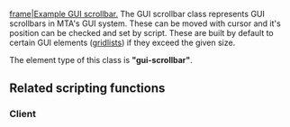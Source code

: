 
[[/Image:gui-scrollbar.png.md|frame|Example GUI scrollbar.]]
The GUI scrollbar class represents GUI scrollbars in MTA's GUI system. These can be moved with cursor and it's position can be checked and set by script. These are built by default to certain GUI elements ([[/Element/GUI/Gridlist.md|gridlists]]) if they exceed the given size.

The element type of this class is '''"gui-scrollbar"'''.

==Related scripting functions==
===Client===
{{GUI_functions}}
